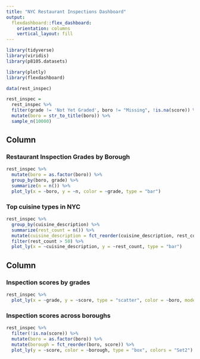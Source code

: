 ```yaml
---
title: "NYC Restaurant Inspections Dashboard"
output: 
  flexdashboard::flex_dashboard:
    orientation: columns
    vertical_layout: fill
---
```


```r
library(tidyverse)
library(viridis)
library(p8105.datasets)

library(plotly)
library(flexdashboard)

```

```r
data(rest_inspec)

rest_inspec =
  rest_inspec %>%
  filter(grade != 'Not Yet Graded', boro != "Missing", !is.na(score)) %>% 
  mutate(boro = str_to_title(boro)) %>% 
  sample_n(10000)
```

Column {data-width=650}
-----------------------------------------------------------------------

### Restaurant Inspection Grades by Borough

```r
rest_inspec %>% 
  mutate(boro = as.factor(boro)) %>% 
  group_by(boro, grade) %>% 
  summarize(n = n()) %>% 
  plot_ly(x = ~boro, y = ~n, color = ~grade, type = "bar")
```

### Top cuisine types in NYC

```r
rest_inspec %>% 
  group_by(cuisine_description) %>% 
  summarize(rest_count = n()) %>% 
  mutate(cuisine_description = fct_reorder(cuisine_description, rest_count, .desc = TRUE)) %>% 
  filter(rest_count > 50) %>% 
  plot_ly(x = ~cuisine_description, y = ~rest_count, type = "bar")
```

Column {data-width=350}
-----------------------------------------------------------------------

### Inspection scores by grades
```r
rest_inspec %>% 
  plot_ly(x = ~grade, y = ~score, type = "scatter", color = ~boro, mode = "markers")
```

### Inspection scores across boroughs

```r
rest_inspec %>% 
  filter(!is.na(score)) %>% 
  mutate(boro = as.factor(boro)) %>% 
  mutate(borough = fct_reorder(boro, score)) %>% 
  plot_ly(y = ~score, color = ~borough, type = "box", colors = "Set2")
```


